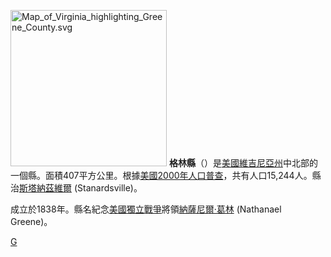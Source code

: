 {{noteTA
|G1=USState
|G2=Earthquake
|1=zh-hk:維珍尼亞; zh-tw:維吉尼亞;zh-cn:弗吉尼亚;
}}
[[File:Map_of_Virginia_highlighting_Greene_County.svg|250px]]
'''格林縣'''（{{lang-en|Greene County}}）是[[美國|美國]][[維吉尼亞州|維吉尼亞州]]中北部的一個縣。面積407平方公里。根據[[美國2000年人口普查|美國2000年人口普查]]，共有人口15,244人。縣治[[斯塔納茲維爾|斯塔納茲維爾]] (Stanardsville)。

成立於1838年。縣名紀念[[美國獨立戰爭|美國獨立戰爭]]將領[[納薩尼爾·葛林|納薩尼爾·葛林]] (Nathanael Greene)。
{{弗吉尼亚州}}
{{Virginia-stub}}

[[Category:維吉尼亞州縣|G]]